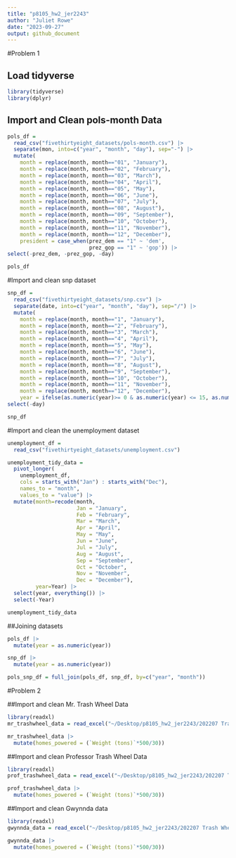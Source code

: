```yaml
---
title: "p8105_hw2_jer2243"
author: "Juliet Rowe"
date: "2023-09-27"
output: github_document
---
```


#Problem 1

## Load tidyverse
```r
library(tidyverse)
library(dplyr)
```


## Import and Clean pols-month Data

```r
pols_df =
  read_csv("fivethirtyeight_datasets/pols-month.csv") |>
  separate(mon, into=c("year", "month", "day"), sep="-") |>
  mutate(
    month = replace(month, month=="01", "January"),
    month = replace(month, month=="02", "February"),
    month = replace(month, month=="03", "March"),
    month = replace(month, month=="04", "April"),
    month = replace(month, month=="05", "May"),
    month = replace(month, month=="06", "June"),
    month = replace(month, month=="07", "July"),
    month = replace(month, month=="08", "August"),
    month = replace(month, month=="09", "September"),
    month = replace(month, month=="10", "October"),
    month = replace(month, month=="11", "November"),
    month = replace(month, month=="12", "December"),
    president = case_when(prez_dem == "1" ~ 'dem',
                          prez_gop == "1" ~ 'gop')) |>
select(-prez_dem, -prez_gop, -day)

pols_df
```

#Import and clean snp dataset

```r
snp_df =
  read_csv("fivethirtyeight_datasets/snp.csv") |>
  separate(date, into=c("year", "month", "day"), sep="/") |>
  mutate(
    month = replace(month, month=="1", "January"),
    month = replace(month, month=="2", "February"),
    month = replace(month, month=="3", "March"),
    month = replace(month, month=="4", "April"),
    month = replace(month, month=="5", "May"),
    month = replace(month, month=="6", "June"),
    month = replace(month, month=="7", "July"),
    month = replace(month, month=="8", "August"),
    month = replace(month, month=="9", "September"),
    month = replace(month, month=="10", "October"),
    month = replace(month, month=="11", "November"),
    month = replace(month, month=="12", "December"),
    year = ifelse(as.numeric(year)>= 0 & as.numeric(year) <= 15, as.numeric(year) + 2000, as.numeric(year) + 1900)) |>
select(-day)

snp_df
```

#Import and clean the unemployment dataset
```r
unemployment_df =
  read_csv("fivethirtyeight_datasets/unemployment.csv")

unemployment_tidy_data =
  pivot_longer(
    unemployment_df,
    cols = starts_with("Jan") : starts_with("Dec"),
    names_to = "month",
    values_to = "value") |>
  mutate(month=recode(month,
                      Jan = "January",
                      Feb = "February",
                      Mar = "March",
                      Apr = "April",
                      May = "May",
                      Jun = "June",
                      Jul = "July",
                      Aug = "August",
                      Sep = "September",
                      Oct = "October",
                      Nov = "November",
                      Dec = "December"),
         year=Year) |>
  select(year, everything()) |>
  select(-Year)

unemployment_tidy_data

```

##Joining datasets
```r
pols_df |>
  mutate(year = as.numeric(year))

snp_df |>
  mutate(year = as.numeric(year))

pols_snp_df = full_join(pols_df, snp_df, by=c("year", "month"))
```


#Problem 2

##Import and clean Mr. Trash Wheel Data

```r
library(readxl)
mr_trashwheel_data = read_excel("~/Desktop/p8105_hw2_jer2243/202207 Trash Wheel Collection Data.xlsx", sheet=1, range="A2:N550")

mr_trashwheel_data |>
  mutate(homes_powered = (`Weight (tons)`*500/30))
```

##Import and clean Professor Trash Wheel Data

```r
library(readxl)
prof_trashwheel_data = read_excel("~/Desktop/p8105_hw2_jer2243/202207 Trash Wheel Collection Data.xlsx", sheet=2, range="A2:M97")

prof_trashwheel_data |>
  mutate(homes_powered = (`Weight (tons)`*500/30))

```

##Import and clean Gwynnda data

```r
library(readxl)
gwynnda_data = read_excel("~/Desktop/p8105_hw2_jer2243/202207 Trash Wheel Collection Data.xlsx", sheet=3, range="A2:K110")

gwynnda_data |>
  mutate(homes_powered = (`Weight (tons)`*500/30))
```

